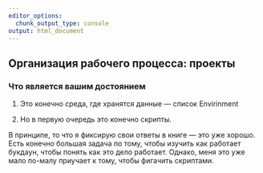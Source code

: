 ```yaml
---
editor_options: 
  chunk_output_type: console
output: html_document
---
```


## Организация рабочего процесса: проекты

### Что является вашим достоянием

1. Это конечно среда, где хранятся данные --- список Envirinment

1. Но в первую очередь это конечно скрипты.

В принципе, то что я фиксирую свои ответы в книге --- это уже хорошо.
Есть конечно большая задача по тому, чтобы изучить как работает букдаун, чтобы понять как это дело работает.
Однако, меня это уже мало по-малу приучает к тому, чтобы фигачить скриптами.